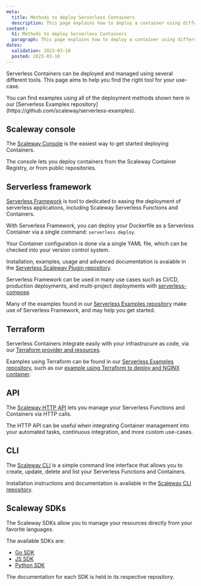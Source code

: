 ```yaml
---
meta:
  title: Methods to deploy Serverless Containers
  description: This page explains how to deploy a container using different tools
content:
  h1: Methods to deploy Serverless Containers
  paragraph: This page explains how to deploy a container using different tools
dates:
  validation: 2023-03-10
  posted: 2023-03-10
---
```


Serverless Containers can be deployed and managed using several different tools. This page aims to help you find the right tool for your use-case.

<Message type="tip">
  You can find examples using all of the deployment methods shown here in our [Serverless Examples repository](https://github.com/scaleway/serverless-examples).
</Message>

## Scaleway console

The [Scaleway Console](https://console.scaleway.com/) is the easiest way to get started deploying Containers.

The console lets you deploy containers from the Scaleway Container Registry, or from public repositories.

## Serverless framework

[Serverless Framework](https://www.serverless.com/) is tool to dedicated to easing the deployment of serverless applications, including Scaleway Serverless Functions and Containers.

With Serverless Framework, you can deploy your Dockerfile as a Serverless Container via a single command: `serverless deploy`.

Your Container configuration is done via a single YAML file, which can be checked into your version control system.

Installation, examples, usage and advanced documentation is avaiable in the [Serverless Scaleway Plugin repository](https://github.com/scaleway/serverless-scaleway-functions).

Serverless Framework can be used in many use cases such as CI/CD, production deployments, and multi-project deployments with [serverless-compose](https://www.serverless.com/framework/docs/guides/compose).

Many of the examples found in our [Serverless Examples repository](https://github.com/scaleway/serverless-examples) make use of Serverless Framework, and may help you get started.

## Terraform

Serverless Containers integrate easily with your infrastrucure as code, via our [Terraform provider and resources](https://registry.terraform.io/providers/scaleway/scaleway/latest/docs/resources/container).

Examples using Terraform can be found in our [Serverless Examples repository](https://github.com/scaleway/serverless-examples), such as our [example using Terraform to deploy and NGINX container](https://github.com/scaleway/serverless-examples/tree/main/containers/nginx-cors-private-python).

## API

The [Scaleway HTTP API](https://www.scaleway.com/en/developers/api/) lets you manage your Serverless Functions and Containers via HTTP calls.

The HTTP API can be useful when integrating Container management into your automated tasks, continuous integration, and more custom use-cases.

## CLI

The [Scaleway CLI](https://github.com/scaleway/scaleway-cli) is a simple command line interface that allows you to create, update, delete and list your Serverless Functions and Containers.

Installation instructions and documentation is available in the [Scaleway CLI repository](https://github.com/scaleway/scaleway-cli).

## Scaleway SDKs

The Scaleway SDKs allow you to manage your resources directly from your favorite languages.

The available SDKs are:

- [Go SDK](https://github.com/scaleway/scaleway-sdk-go)
- [JS SDK](https://github.com/scaleway/scaleway-sdk-js)
- [Python SDK](https://github.com/scaleway/scaleway-sdk-python)

The documentation for each SDK is held in its respective repository.
